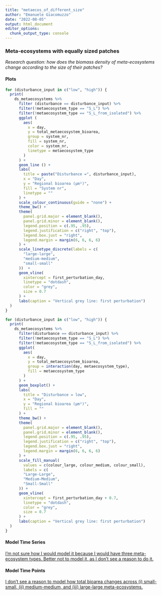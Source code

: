 ```yaml
---
title: "metaecos_of_different_size"
author: "Emanuele Giacomuzzo"
date: "2022-08-05"
output: html_document
editor_options: 
  chunk_output_type: console
---
```


### Meta-ecosystems with equally sized patches {.tabset .tabset-pills}

*Research question: how does the biomass density of meta-ecosystems change according to the size of their patches?*

#### Plots

```r
for (disturbance_input in c("low", "high")) {
  print(
    ds_metaecosystems %>%
      filter (disturbance == disturbance_input) %>%
      filter(!metaecosystem_type == "S_L") %>%
      filter(!metaecosystem_type == "S_L_from_isolated") %>%
      ggplot (
        aes(
          x = day,
          y = total_metaecosystem_bioarea,
          group = system_nr,
          fill = system_nr,
          color = system_nr,
          linetype = metaecosystem_type
        )
      ) +
      geom_line () +
      labs(
        title = paste("Disturbance =", disturbance_input),
        x = "Day",
        y = "Regional bioarea (µm²)",
        fill = "System nr",
        linetype = ""
      ) +
      scale_colour_continuous(guide = "none") +
      theme_bw() +
      theme(
        panel.grid.major = element_blank(),
        panel.grid.minor = element_blank(),
        legend.position = c(.95, .95),
        legend.justification = c("right", "top"),
        legend.box.just = "right",
        legend.margin = margin(6, 6, 6, 6)
      ) +
      scale_linetype_discrete(labels = c(
        "large-large",
        "medium-medium",
        "small-small"
      ))  +
      geom_vline(
        xintercept = first_perturbation_day,
        linetype = "dotdash",
        color = "grey",
        size = 0.7
      ) +
      labs(caption = "Vertical grey line: first perturbation")
  )
}
```

```r
for (disturbance_input in c("low", "high")) {
  print(
    ds_metaecosystems %>%
      filter(disturbance == disturbance_input) %>%
      filter(!metaecosystem_type == "S_L") %>%
      filter(!metaecosystem_type == "S_L_from_isolated") %>%
      ggplot(
        aes(
          x = day,
          y = total_metaecosystem_bioarea,
          group = interaction(day, metaecosystem_type),
          fill = metaecosystem_type
        )
      ) +
      geom_boxplot() +
      labs(
        title = "Disturbance = low",
        x = "Day",
        y = "Regional bioarea (µm²)",
        fill = ""
      ) +
      theme_bw() +
      theme(
        panel.grid.major = element_blank(),
        panel.grid.minor = element_blank(),
        legend.position = c(.95, .95),
        legend.justification = c("right", "top"),
        legend.box.just = "right",
        legend.margin = margin(6, 6, 6, 6)
      ) +
      scale_fill_manual(
        values = c(colour_large, colour_medium, colour_small),
        labels = c(
        "Large-Large",
        "Medium-Medium",
        "Small-Small"
      )) +
      geom_vline(
        xintercept = first_perturbation_day + 0.7,
        linetype = "dotdash",
        color = "grey",
        size = 0.7
      ) +
      labs(caption = "Vertical grey line: first perturbation")
  )
}
```

#### Model Time Series

[I'm not sure how I would model it because I would have three meta-ecosystem types. Better not to model it, as I don't see a reason to do it.]{.underline}

#### Model Time Points

[I don't see a reason to model how total bioarea changes across (i) small-small, (ii) medium-medium, and (iii) large-large meta-ecosystems.]{.underline}
